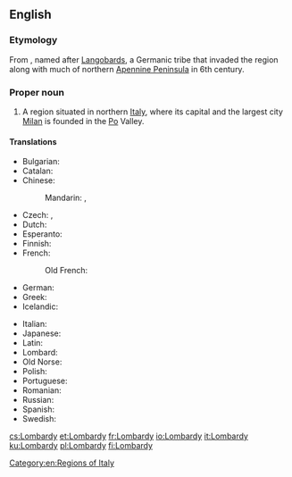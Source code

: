 ==English==
{{wikipedia}}

===Etymology===
From {{etyl|la|en}} {{term|Langobardia|lang=la}}, named after [[Langobard|Langobards]], a Germanic tribe that invaded the region along with much of northern [[Apennine Peninsula]] in 6th century.

===Proper noun===
{{en-proper noun}}

# A region situated in northern [[Italy]], where its capital and the largest city [[Milan]] is founded in the [[Po]] Valley.

====Translations====
{{trans-top|region in northern Italy}}
* Bulgarian: {{t|bg|Ломба́рдия|f|sc=Cyrl}}
* Catalan: {{t|ca|Llombardia|f}}
* Chinese:
*: Mandarin: {{t|cmn|倫巴第|sc=Hani}}, {{t|cmn|伦巴第|tr=Lúnbādì|sc=Hani}}
* Czech: {{t|cs|Lombardie|f}}, {{t|cs|Lombardsko|n}}
* Dutch: {{t|nl|Lombardije|n}}
* Esperanto: {{t|eo|Lombardujo}}
* Finnish: {{t+|fi|Lombardia}}
* French: {{t+|fr|Lombardie|f}}
*: Old French: {{t|fro|Lonbardie}}
* German: {{t+|de|Lombardei|f}}
* Greek: {{t|el|Λομβαρδία|f|tr=Lomvardía|sc=Grek}}
* Icelandic: {{t|is|Langbarðaland|n}}
{{trans-mid}}
* Italian: {{t+|it|Lombardia|f}}
* Japanese: {{t|ja|ロンバルディア|tr=Ronbarudia|sc=Jpan}}
* Latin: {{t|la|Langobardia}}
* Lombard: {{t|lmo|Lumbardia}}
* Old Norse: {{t|non|Lumbarðaland|n}}
* Polish: {{t+|pl|Lombardia|f}}
* Portuguese: {{t|pt|Lombardia|f}}
* Romanian: {{t|ro|Lombardia|f}}
* Russian: {{t|ru|Ломба́рдия|f|sc=Cyrl}}
* Spanish: {{t|es|Lombardía|f}}
* Swedish: {{t|sv|Lombardiet}}
{{trans-bottom}}

[[Category:en:Regions of Italy]]

[[cs:Lombardy]]
[[et:Lombardy]]
[[fr:Lombardy]]
[[io:Lombardy]]
[[it:Lombardy]]
[[ku:Lombardy]]
[[pl:Lombardy]]
[[fi:Lombardy]]